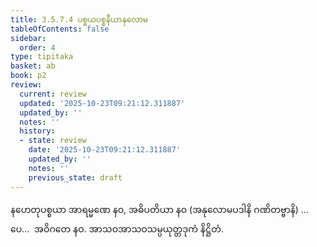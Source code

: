 ```yaml
---
title: 3.5.7.4 ပစ္စယပစ္စနီယာနုလောမ
tableOfContents: false
sidebar:
  order: 4
type: tipitaka
basket: ab
book: p2
review:
  current: review
  updated: '2025-10-23T09:21:12.311887'
  updated_by: ''
  notes: ''
  history:
  - state: review
    date: '2025-10-23T09:21:12.311887'
    updated_by: ''
    notes: ''
    previous_state: draft
---
```



<ReviewStatus review={frontmatter.review} showDetails={true} />

<HypothesisAnnotation frontmatter={frontmatter} />

<DynamicBreadcrumb />

<Division number="130" book="p2" e="ch" v="38" p="134">

<Paragraph number="1315" book="p2">
နဟေတုပစ္စယာ အာရမ္မဏေ နဝ, အဓိပတိယာ နဝ (အနုလောမပဒါနိ ဂဏိတဗ္ဗာနိ) …ပေ…  အဝိဂတေ နဝ.

</Paragraph>
</Division>

<Paragraph number="1316" type="center" book="p2">
အာသဝအာသဝသမ္ပယုတ္တဒုကံ နိဋ္ဌိတံ.
</Paragraph>